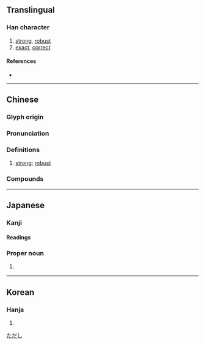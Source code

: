 {{character info/new}}
==Translingual==

===Han character===
{{Han char|rn=9|rad=人|as=06|sn=8|four=24261|canj=OGR,XOGR|ids=⿰亻吉}}

# [[strong]], [[robust]]
# [[exact]], [[correct]]

====References====
* {{Han ref|kx=0100.230|dkj=00562|dj=0213.010|hdz=10144.010|uh=4F76|ud=20342|bh=CBB8|bd=52152}}

----

==Chinese==
{{zh-forms}}

===Glyph origin===
{{Han etym}}

===Pronunciation===
{{zh-pron
|m=jí
|c=gat1
|mc=y
|oc=y
|ma=
|cat=a
}}

===Definitions===
{{zh-hanzi}}

# {{lb|zh|literary}} [[strong]]; [[robust]]

===Compounds===
{{zh-der|佶屈|佶屈聱牙|佶倬|佶栗|佶烈|佶倔|佶傈|佶聱}}

----

==Japanese==

===Kanji===
{{ja-kanji|grade=|rs=人06}}

====Readings====
{{ja-readings
|goon=ごち
|kanon=きつ
|kun=[[ただしい]] (tadashii)}}

===Proper noun===
{{ja-pos|proper|ただし}}

# {{lb|ja|obsolete|sort=ただし}} {{given name|ja|male}}

[[Category:Japanese male given names|ただし]]

----

==Korean==

===Hanja===
{{ko-hanja|hangeul=길|rv=gil|mr=kil}}

# {{rfdef|ko|sort=人06}}